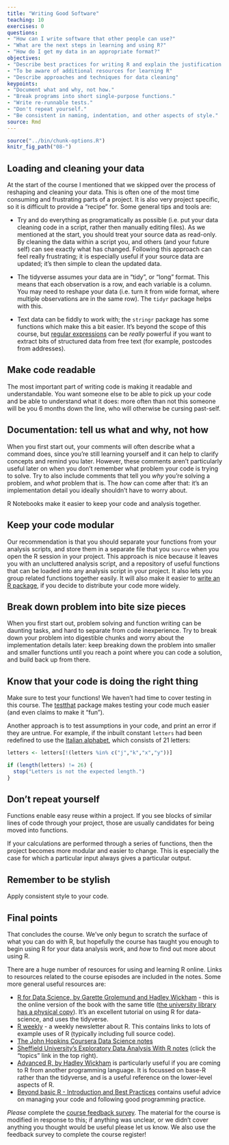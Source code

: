 ```yaml
---
title: "Writing Good Software"
teaching: 10
exercises: 0
questions:
- "How can I write software that other people can use?"
- "What are the next steps in learning and using R?"
- "How do I get my data in an appropriate format?"
objectives:
- "Describe best practices for writing R and explain the justification for each."
- "To be aware of additional resources for learning R"
- "Describe approaches and techniques for data cleaning"
keypoints:
- "Document what and why, not how."
- "Break programs into short single-purpose functions."
- "Write re-runnable tests."
- "Don't repeat yourself."
- "Be consistent in naming, indentation, and other aspects of style."
source: Rmd
---
```


```r
source("../bin/chunk-options.R")
knitr_fig_path("08-")
```


## Loading and cleaning your data

At the start of the course I mentioned that we skipped over the process of reshaping and cleaning your data.   This is often one of the most time consuming and frustrating parts of a project.   It is also very project specific, so it is difficult to provide a "recipe" for.  Some general tips and tools are:

* Try and do everything as programatically as possible (i.e. put your data cleaning code in a script, rather then manually editing files).  As we mentioned at the start, you should treat your source data as read-only.  By cleaning the data within a script you, and others (and your future self) can see exactly what has changed.  Following this approach can feel really frustrating; it is especially useful if your source data are updated; it's then simple to clean the updated data.  

* The tidyverse assumes your data are in "tidy", or "long" format.  This means that each observation is a row, and each variable is a column.  You may need to reshape your data (i.e. turn it from wide format, where multiple observations are in the same row).  The `tidyr` package helps with this.

* Text data can be fiddly to work with; the `stringr` package has some functions which make this a bit easier.   It's beyond the scope of this course, but [regular expressions](https://www.regular-expressions.info/) can be *really* powerful if you want to extract bits of structured data from free text (for example, postcodes from addresses).  

## Make code readable

The most important part of writing code is making it readable and understandable.
You want someone else to be able to pick up your code and be able to understand
what it does: more often than not this someone will be you 6 months down the line,
who will otherwise be cursing past-self.

## Documentation: tell us what and why, not how

When you first start out, your comments will often describe what a command does,
since you're still learning yourself and it can help to clarify concepts and
remind you later. However, these comments aren't particularly useful later on
when you don't remember what problem your code is trying to solve. Try to also
include comments that tell you *why* you're solving a problem, and *what* problem
that is. The *how* can come after that: it's an implementation detail you ideally
shouldn't have to worry about.

R Notebooks make it easier to keep your code and analysis together.

## Keep your code modular

Our recommendation is that you should separate your functions from your analysis
scripts, and store them in a separate file that you `source` when you open the R
session in your project. This approach is nice because it leaves you with an
uncluttered analysis script, and a repository of useful functions that can be
loaded into any analysis script in your project. It also lets you group related
functions together easily. It will also make it easier to 
[write an R package](http://r-pkgs.had.co.nz/), if you decide to distribute your
code more widely.

## Break down problem into bite size pieces

When you first start out, problem solving and function writing can be daunting
tasks, and hard to separate from code inexperience. Try to break down your
problem into digestible chunks and worry about the implementation details later:
keep breaking down the problem into smaller and smaller functions until you
reach a point where you can code a solution, and build back up from there.

## Know that your code is doing the right thing

Make sure to test your functions!  We haven't had time to cover testing in 
this course.  The [testthat](https://github.com/hadley/testthat) package makes
testing your code much easier (and even claims to make it "fun").

Another approach
is to test assumptions in your code, and print an error if they are untrue.  For example,
if the inbuilt constant `letters` had been redefined to use the [Italian alphabet](https://en.wikipedia.org/wiki/Italian_orthography), which consists of 21 letters:

```r
letters <- letters[!(letters %in% c("j","k","x","y"))]

if (length(letters) != 26) {
  stop("Letters is not the expected length.")
}
```

## Don't repeat yourself

Functions enable easy reuse within a project. If you see blocks of similar
lines of code through your project, those are usually candidates for being
moved into functions.

If your calculations are performed through a series of functions, then the
project becomes more modular and easier to change. This is especially the case
for which a particular input always gives a particular output.

## Remember to be stylish

Apply consistent style to your code.

## Final points

That concludes the course. We've only begun to scratch the surface of what you can do with R,
but hopefully the course has taught you enough to begin using R for your data
analysis work, and _how_ to find out more about using R.  

There are a huge number of resources for using and learning R online.  Links to resources related to the course episodes are included in the notes.  Some more general useful resources are:

* [R for Data Science, by Garette Grolemund and Hadley Wickham](http://r4ds.had.co.nz/) - this is the online version of the book with the same title ([the university library has a physical copy](https://www.librarysearch.manchester.ac.uk/primo-explore/fulldisplay?docid=44MAN_ALMA_DS21302877580001631&context=L&vid=MU_NUI&search_scope=BLENDED&tab=local&lang=en_US)).  It's an excellent tutorial on using R for data-science, and uses the tidyverse.
* [R weekly](https://rweekly.org/) - a weekly newsletter about R.  This contains links to lots of example uses of R (typically including full source code).  
* [The John Hopkins Coursera Data Science notes](http://sux13.github.io/DataScienceSpCourseNotes/)
* [Sheffield University's Exploratory Data Analysis With R notes](http://dzchilds.github.io/aps-data-analysis-L1/) (click the "topics" link in the top right).  
* [Advanced R, by Hadley Wickham](http://adv-r.had.co.nz/) is particularly useful if you are coming to R from another programming language.  It is focussed on base-R rather than the tidyverse, and is a useful reference on the lower-level aspects of R.
* [Beyond basic R - Introduction and Best Practices](https://owi.usgs.gov/blog/intro-best-practices/) contains useful advice on managing your code and following good programming practice.

*Please* complete the [course feedback survey](http://bit.ly/2xP95Ef).  The material for the course is modified
in response to this; if anything was unclear, or we didn't cover anything you thought 
would be useful please let us know.  We also use the feedback survey to complete the course register!
